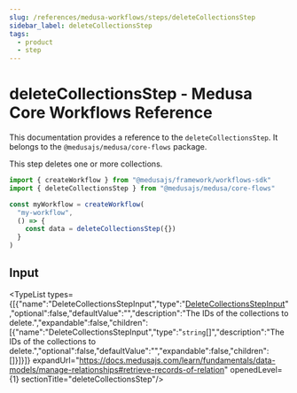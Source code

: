 ```yaml
---
slug: /references/medusa-workflows/steps/deleteCollectionsStep
sidebar_label: deleteCollectionsStep
tags:
  - product
  - step
---
```



# deleteCollectionsStep - Medusa Core Workflows Reference

This documentation provides a reference to the `deleteCollectionsStep`. It belongs to the `@medusajs/medusa/core-flows` package.

This step deletes one or more collections.

```ts title="src/workflows/my-workflow.ts"
import { createWorkflow } from "@medusajs/framework/workflows-sdk"
import { deleteCollectionsStep } from "@medusajs/medusa/core-flows"

const myWorkflow = createWorkflow(
  "my-workflow",
  () => {
    const data = deleteCollectionsStep({})
  }
)
```
  

## Input

<TypeList types={[{"name":"DeleteCollectionsStepInput","type":"[DeleteCollectionsStepInput](../../../../types/core_flows.DeleteCollectionsStepInput/page.mdx)","optional":false,"defaultValue":"","description":"The IDs of the collections to delete.","expandable":false,"children":[{"name":"DeleteCollectionsStepInput","type":"`string`[]","description":"The IDs of the collections to delete.","optional":false,"defaultValue":"","expandable":false,"children":[]}]}]} expandUrl="https://docs.medusajs.com/learn/fundamentals/data-models/manage-relationships#retrieve-records-of-relation" openedLevel={1} sectionTitle="deleteCollectionsStep"/>
